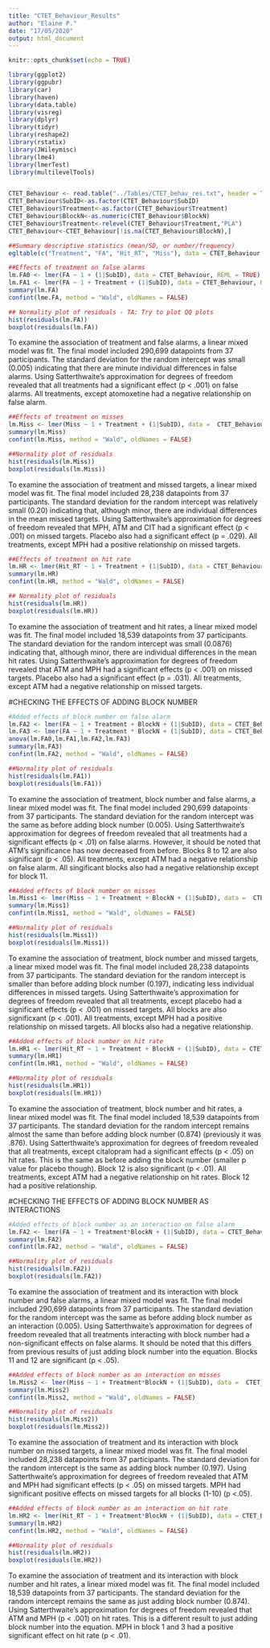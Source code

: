 ```yaml
---
title: "CTET_Behaviour_Results"
author: "Elaine P."
date: "17/05/2020"
output: html_document
---
```


```r
knitr::opts_chunk$set(echo = TRUE)
```


```r
library(ggplot2)
library(ggpubr)
library(car)
library(haven)
library(data.table)
library(visreg)
library(dplyr)
library(tidyr)
library(reshape2)
library(rstatix)
library(JWileymisc)
library(lme4)
library(lmerTest)
library(multilevelTools)


CTET_Behaviour <- read.table("../Tables/CTET_behav_res.txt", header = TRUE, sep = ",", stringsAsFactors = FALSE)
CTET_Behaviour$SubID<-as.factor(CTET_Behaviour$SubID)
CTET_Behaviour$Treatment<-as.factor(CTET_Behaviour$Treatment)
CTET_Behaviour$BlockN<-as.numeric(CTET_Behaviour$BlockN)
CTET_Behaviour$Treatment<-relevel(CTET_Behaviour$Treatment,"PLA")
CTET_Behaviour<-CTET_Behaviour[!is.na(CTET_Behaviour$BlockN),]
```


```r
##Summary descriptive statistics (mean/SD, or number/frequency)
egltable(c("Treatment", "FA", "Hit_RT", "Miss"), data = CTET_Behaviour, strict=FALSE)
```

```r
##Effects of treatment on false alarms 
lm.FA0 <- lmer(FA ~ 1 + (1|SubID), data = CTET_Behaviour, REML = TRUE)
lm.FA1 <- lmer(FA ~ 1 + Treatment + (1|SubID), data = CTET_Behaviour, REML = TRUE)
summary(lm.FA)
confint(lme.FA, method = "Wald", oldNames = FALSE)

## Normality plot of residuals - TA: Try to plot QQ plots
hist(residuals(lm.FA))
boxplot(residuals(lm.FA))

```

To examine the association of treatment and false alarms, a linear mixed model was fit. The final model included 290,699 datapoints from 37 participants. 
The standard deviation for the random intercept was small (0.005) indicating that there are minute individual differences in false alarms. 
Using Satterthwaite's approximation for degrees of freedom revealed that all treatments had a significant effect (p < .001) on false alarms. 
All treatments, except atomoxetine had a negative relationship on false alarm. 


```r
##Effects of treatment on misses
lm.Miss <- lmer(Miss ~ 1 + Treatment + (1|SubID), data =  CTET_Behaviour, REML = TRUE)
summary(lm.Miss)
confint(lm.Miss, method = "Wald", oldNames = FALSE)

##Normality plot of residuals 
hist(residuals(lm.Miss))
boxplot(residuals(lm.Miss))

```
To examine the association of treatment and missed targets, a linear mixed model was fit. The final model included 28,238 datapoints from 37 participants. 
The standard deviation for the random intercept was relatively small (0.20) indicating that, although minor, there are individual differences in the mean missed targets. 
Using Satterthwaite's approximation for degrees of freedom revealed that MPH, ATM and CIT had a significant effect (p < .001) on missed targets. Placebo also had a significant effect (p = .029). 
All treatments, except MPH had a positive relationship on missed targets.



```r
##Effects of treatment on hit rate 
lm.HR <- lmer(Hit_RT ~ 1 + Treatment + (1|SubID), data = CTET_Behaviour, REML = TRUE)
summary(lm.HR)
confint(lm.HR, method = "Wald", oldNames = FALSE)

## Normality plot of residuals 
hist(residuals(lm.HR))
boxplot(residuals(lm.HR))

```

To examine the association of treatment and hit rates, a linear mixed model was fit. The final model included 18,539 datapoints from 37 participants. 
The standard deviation for the random intercept was small (0.0876) indicating that, although minor, there are individual differences in the mean hit rates. 
Using Satterthwaite's approximation for degrees of freedom revealed that ATM and MPH had a significant effects (p < .001) on missed targets. Placebo also had a significant effect (p = .031). 
All treatments, except ATM had a negative relationship on missed targets.




#CHECKING THE EFFECTS OF ADDING BLOCK NUMBER 

```r
#Added effects of block number on false alarm
lm.FA2 <- lmer(FA ~ 1 + Treatment + BlockN + (1|SubID), data = CTET_Behaviour, REML = TRUE)
lm.FA3 <- lmer(FA ~ 1 + Treatment * BlockN + (1|SubID), data = CTET_Behaviour, REML = TRUE)
anova(lm.FA0,lm.FA1,lm.FA2,lm.FA3)
summary(lm.FA3)
confint(lm.FA2, method = "Wald", oldNames = FALSE)

##Normality plot of residuals 
hist(residuals(lm.FA1))
boxplot(residuals(lm.FA1))


```
To examine the association of treatment, block number and false alarms, a linear mixed model was fit. The final model included 290,699 datapoints from 37 participants. 
The standard deviation for the random intercept was the same as before adding block number (0.005).
Using Satterthwaite's approximation for degrees of freedom revealed that all treatments had a significant effects (p < .01) on false alarms. However, it should be noted that ATM's significance has now decreased from before. 
Blocks 8 to 12 are also significant (p < .05).
All treatments, except ATM had a negative relationship on false alarm. All singificant blocks also had a negative relationship except for block 11.


```r
##Added effects of block number on misses 
lm.Miss1 <- lmer(Miss ~ 1 + Treatment + BlockN + (1|SubID), data =  CTET_Behaviour, REML = TRUE)
summary(lm.Miss1)
confint(lm.Miss1, method = "Wald", oldNames = FALSE)

##Normality plot of residuals 
hist(residuals(lm.Miss1))
boxplot(residuals(lm.Miss1))

```
To examine the association of treatment, block number and missed targets, a linear mixed model was fit. The final model included 28,238 datapoints from 37 participants. 
The standard deviation for the random intercept is smaller than before adding block number (0.197), indicating less individual differences in missed targets.
Using Satterthwaite's approximation for degrees of freedom revealed that all treatments, except placebo had a significant effects (p < .001) on missed targets. 
All blocks are also significxant (p < .001).
All treatments, except MPH had a positive relationship on missed targets. All blocks also had a negative relationship.

```r
##Added effects of block number on hit rate  
lm.HR1 <- lmer(Hit_RT ~ 1 + Treatment + BlockN + (1|SubID), data = CTET_Behaviour, REML = TRUE)
summary(lm.HR1)
confint(lm.HR1, method = "Wald", oldNames = FALSE)

##Normality plot of residuals 
hist(residuals(lm.HR1))
boxplot(residuals(lm.HR1))


```
To examine the association of treatment, block number and hit rates, a linear mixed model was fit. The final model included 18,539 datapoints from 37 participants. 
The standard deviation for the random intercept remains almost the same than before adding block number (0.874) (previously it was .876).
Using Satterthwaite's approximation for degrees of freedom revealed that all treatments, except citalopram had a significant effects (p < .05) on hit rates. This is the same as before adding the block number (smaller p value for placebo though).
Block 12 is also significant (p < .01).
All treatments, except ATM had a negative relationship on hit rates. Block 12 had a positive relationship.


#CHECKING THE EFFECTS OF ADDING BLOCK NUMBER AS INTERACTIONS

```r
#Added effects of block number as an interaction on false alarm
lm.FA2 <- lmer(FA ~ 1 + Treatment*BlockN + (1|SubID), data = CTET_Behaviour, REML = TRUE)
summary(lm.FA2)
confint(lm.FA2, method = "Wald", oldNames = FALSE)

##Normality plot of residuals 
hist(residuals(lm.FA2))
boxplot(residuals(lm.FA2))


```
To examine the association of treatment and its interaction with block number and false alarms, a linear mixed model was fit. The final model included 290,699 datapoints from 37 participants. 
The standard deviation for the random intercept was the same as before adding block number as an interaction (0.005).
Using Satterthwaite's approximation for degrees of freedom revealed that all treatments interacting with block number had a non-significant effects on false alarms. It should be noted that this differs from previous results of just adding block number into the equation. 
Blocks 11 and 12 are significant (p < .05).


```r
##Added effects of block number as an interaction on misses 
lm.Miss2 <- lmer(Miss ~ 1 + Treatment*BlockN + (1|SubID), data =  CTET_Behaviour, REML = TRUE)
summary(lm.Miss2)
confint(lm.Miss2, method = "Wald", oldNames = FALSE)

##Normality plot of residuals 
hist(residuals(lm.Miss2))
boxplot(residuals(lm.Miss2))

```
To examine the association of treatment and its interaction with block number on missed targets, a linear mixed model was fit. The final model included 28,238 datapoints from 37 participants. 
The standard deviation for the random intercept is the same as adding block number (0.197).
Using Satterthwaite's approximation for degrees of freedom revealed that ATM and MPH had significant effects (p < .05) on missed targets. 
MPH had significant positive effects on missed targets for all blocks (1-10) (p <.05).


```r
##Added effects of block number as an interaction on hit rate  
lm.HR2 <- lmer(Hit_RT ~ 1 + Treatment*BlockN + (1|SubID), data = CTET_Behaviour, REML = TRUE)
summary(lm.HR2)
confint(lm.HR2, method = "Wald", oldNames = FALSE)

##Normality plot of residuals 
hist(residuals(lm.HR2))
boxplot(residuals(lm.HR2))

```
To examine the association of treatment and its interaction with block number and hit rates, a linear mixed model was fit. The final model included 18,539 datapoints from 37 participants. 
The standard deviation for the random intercept remains the same as just adding block number (0.874).
Using Satterthwaite's approximation for degrees of freedom revealed that ATM and MPH (p < .001) on hit rates. This is a different result to just adding block number into the equation. 
MPH in block 1 and 3 had a positive significant effect on hit rate (p < .01).
